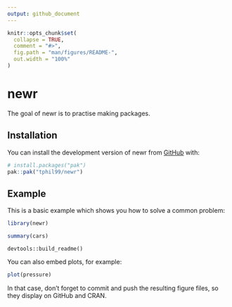 ```yaml
---
output: github_document
---
```


<!-- README.md is generated from README.Rmd. Please edit that file -->

```r
knitr::opts_chunk$set(
  collapse = TRUE,
  comment = "#>",
  fig.path = "man/figures/README-",
  out.width = "100%"
)
```

# newr

<!-- badges: start -->
<!-- badges: end -->

The goal of newr is to practise making packages.

## Installation

You can install the development version of newr from [GitHub](https://github.com/) with:

``` r
# install.packages("pak")
pak::pak("tphil99/newr")
```

## Example

This is a basic example which shows you how to solve a common problem:

```r
library(newr)
```

```r
summary(cars)
```

`devtools::build_readme()` 

You can also embed plots, for example:

```r
plot(pressure)
```

In that case, don't forget to commit and push the resulting figure files, so they display on GitHub and CRAN.
